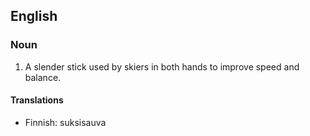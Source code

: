 {{wikipedia}}
==English==

===Noun===
{{en-noun|sg=[[ski]] [[pole]]}}

# A slender stick used by skiers in both hands to improve speed and balance.

====Translations====
{{top}}
*Finnish: suksisauva
{{bottom}}
